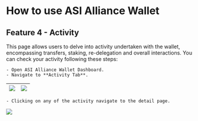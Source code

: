 # How to use ASI Alliance Wallet

## Feature 4 - Activity

This page allows users to delve into activity undertaken with the wallet, encompassing transfers, staking, re-delegation and overall interactions. You can check your activity following these steps:

    - Open ASI Alliance Wallet Dashboard.
    - Navigate to **Activity Tab**.

| ![](src/images/guides/wallet/mobile_51.png) | ![](src/images/guides/wallet/activity-gov.png) |
|--------------------------------------------------------|--------------------------------------------------------|

    - Clicking on any of the activity navigate to the detail page.

![](src/images/guides/wallet/mobile_53.png)
